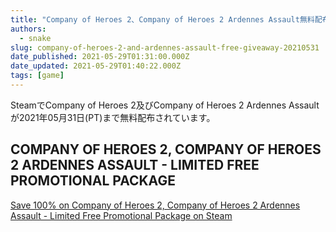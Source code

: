 ```yaml
---
title: "Company of Heroes 2、Company of Heroes 2 Ardennes Assault無料配布"
authors:
  - snake
slug: company-of-heroes-2-and-ardennes-assault-free-giveaway-20210531
date_published: 2021-05-29T01:31:00.000Z
date_updated: 2021-05-29T01:40:22.000Z
tags: [game]
---
```


SteamでCompany of Heroes 2及びCompany of Heroes 2 Ardennes Assaultが2021年05月31日(PT)まで無料配布されています。

## COMPANY OF HEROES 2, COMPANY OF HEROES 2 ARDENNES ASSAULT - LIMITED FREE PROMOTIONAL PACKAGE
[Save 100% on Company of Heroes 2, Company of Heroes 2 Ardennes Assault - Limited Free Promotional Package on Steam](https://store.steampowered.com/sub/582839)
